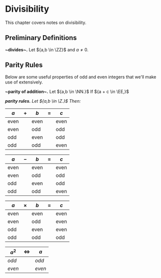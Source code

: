 # Divisibility

This chapter covers notes on divisibility.

## Preliminary Definitions

__~divides~.__ Let ${a,b \in \ZZ}$ and ${a \neq 0.}$ 


## Parity Rules

Below are some useful properties of odd and even integers that we'll make use of
extensively.

__~parity of addition~.__ Let ${a,b \in \NN.}$ If ${a + c \in \EE,}$ 

<dfn>

__parity rules.__ Let ${a,b \in \Z.}$ Then:

<Grid cols={2} rowgap={10}>

| ${a}$ | ${+}$ | ${b}$ | ${=}$ | ${c}$ |
| ----- | ----- | ----- | ----- | ----- |
| even  |       | even  |       | even  |
| even  |       | odd   |       | odd   |
| odd   |       | even  |       | odd   |
| odd   |       | odd   |       | even  |

| ${a}$ | ${-}$ | ${b}$ | ${=}$ | ${c}$ |
| ----- | ----- | ----- | ----- | ----- |
| even  |       | even  |       | even  |
| even  |       | odd   |       | odd   |
| odd   |       | even  |       | odd   |
| odd   |       | odd   |       | even  |


| ${a}$ | ${\times}$ | ${b}$ | ${=}$ | ${c}$ |
| ----- | ---------- | ----- | ----- | ----- |
| even  |            | even  |       | even  |
| even  |            | odd   |       | even  |
| odd   |            | even  |       | even  |
| odd   |            | odd   |       | odd   |


| ${a^2}$  | ${\iff}$ | ${a}$    |
| -------- | -------- | -------- |
| ${odd}$  |          | ${odd}$  |
| ${even}$ |          | ${even}$ |

</Grid>

</dfn>



